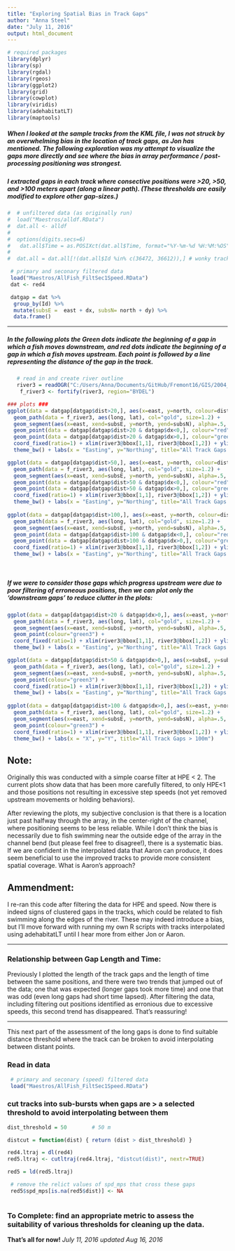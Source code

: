 ```yaml
---
title: "Exploring Spatial Bias in Track Gaps"
author: "Anna Steel"
date: "July 11, 2016"
output: html_document
---
```


```r
# required packages
library(dplyr)
library(sp)
library(rgdal)
library(rgeos)
library(ggplot2)
library(grid) 
library(cowplot)
library(viridis)
library(adehabitatLT)
library(maptools)
```

##### When I looked at the sample tracks from the KML file, I was not struck by an overwhelming bias in the location of track gaps, as Jon has mentioned. The following exploration was my attempt to visualize the gaps more directly and see where the bias in array performance / post-processing positioning was strongest.

##### I extracted  gaps in each track where consective positions were >20, >50, and >100 meters apart (along a linear path). (These thresholds are easily modified to explore other gap-sizes.)


```r
#  # unfiltered data (as originally run)
#  load("Maestros/alldf.RData")
#  dat.all <- alldf
#  
#  options(digits.secs=6)
#   dat.all$Time = as.POSIXct(dat.all$Time, format="%Y-%m-%d %H:%M:%OS")
#   
#  dat.all = dat.all[!(dat.all$Id %in% c(36472, 36612)),] # wonky tracks, remove for now

 # primary and seconary filtered data
 load("Maestros/AllFish_FiltSec1Speed.RData")
 dat <- red4

 datgap = dat %>%
  group_by(Id) %>%
  mutate(subsE =  east + dx, subsN= north + dy) %>%
  data.frame()

```

***

##### In the following plots the Green dots indicate the beginning of a gap in which a fish moves downstream, and red dots indicate the beginning of a gap in which a fish moves upstream. Each point is followed by a line representing the distance of the gap in the track. 
  
```r
   # read in and create river outline
   river3 = readOGR("C:/Users/Anna/Documents/GitHub/Fremont16/GIS/2004_channel","2004_channel_freTightclip")
    f_river3 <- fortify(river3, region="BYDEL")

### plots ###
ggplot(data = datgap[datgap$dist>20,], aes(x=east, y=north, colour=dist)) + 
  geom_path(data = f_river3, aes(long, lat), col="gold", size=1.2) + 
  geom_segment(aes(x=east, xend=subsE, y=north, yend=subsN), alpha=.5, lineend="round", size=1) + 
  geom_point(data = datgap[datgap$dist>20 & datgap$dx<0,], colour="red") + 
  geom_point(data = datgap[datgap$dist>20 & datgap$dx>0,], colour="green3") + 
  coord_fixed(ratio=1) + xlim(river3@bbox[1,1], river3@bbox[1,2]) + ylim(river3@bbox[2,1], river3@bbox[2,2]) + 
  theme_bw() + labs(x = "Easting", y="Northing", title="All Track Gaps > 20m")

ggplot(data = datgap[datgap$dist>50,], aes(x=east, y=north, colour=dist)) + 
  geom_path(data = f_river3, aes(long, lat), col="gold", size=1.2) + 
  geom_segment(aes(x=east, xend=subsE, y=north, yend=subsN), alpha=.5, lineend="round", size=1) + 
  geom_point(data = datgap[datgap$dist>50 & datgap$dx<0,], colour="red") + 
  geom_point(data = datgap[datgap$dist>50 & datgap$dx>0,], colour="green3") + 
  coord_fixed(ratio=1) + xlim(river3@bbox[1,1], river3@bbox[1,2]) + ylim(river3@bbox[2,1], river3@bbox[2,2]) + 
  theme_bw() + labs(x = "Easting", y="Northing", title="All Track Gaps > 50m")
 
ggplot(data = datgap[datgap$dist>100,], aes(x=east, y=north, colour=dist)) + 
  geom_path(data = f_river3, aes(long, lat), col="gold", size=1.2) + 
  geom_segment(aes(x=east, xend=subsE, y=north, yend=subsN), alpha=.5, lineend="round", size=1) + 
  geom_point(data = datgap[datgap$dist>100 & datgap$dx<0,], colour="red") + 
  geom_point(data = datgap[datgap$dist>100 & datgap$dx>0,], colour="green3") + 
  coord_fixed(ratio=1) + xlim(river3@bbox[1,1], river3@bbox[1,2]) + ylim(river3@bbox[2,1], river3@bbox[2,2]) + 
  theme_bw() + labs(x = "Easting", y="Northing", title="All Track Gaps > 100m")
  
 
```




##### If we were to consider those gaps which progress upstream were due to poor filtering of erroneous positions, then we can plot only the 'downstream gaps' to reduce clutter in the plots:

```r
ggplot(data = datgap[datgap$dist>20 & datgap$dx>0,], aes(x=east, y=north, colour=dist)) +     
  geom_path(data = f_river3, aes(long, lat), col="gold", size=1.2) + 
  geom_segment(aes(x=east, xend=subsE, y=north, yend=subsN), alpha=.5, lineend="round", size=1) + 
  geom_point(colour="green3") + 
  coord_fixed(ratio=1) + xlim(river3@bbox[1,1], river3@bbox[1,2]) + ylim(river3@bbox[2,1], river3@bbox[2,2]) + 
  theme_bw() + labs(x = "Easting", y="Northing", title="All Track Gaps > 20m")

ggplot(data = datgap[datgap$dist>50 & datgap$dx>0,], aes(x=subsE, y=subsN, colour=dist)) +     
  geom_path(data = f_river3, aes(long, lat), col="gold", size=1.2) + 
  geom_segment(aes(x=east, xend=subsE, y=north, yend=subsN), alpha=.5, lineend="round", size=1) + 
  geom_point(colour="green3") +
  coord_fixed(ratio=1) + xlim(river3@bbox[1,1], river3@bbox[1,2]) + ylim(river3@bbox[2,1], river3@bbox[2,2]) + 
  theme_bw() + labs(x = "Easting", y="Northing", title="All Track Gaps > 50m")
 
ggplot(data = datgap[datgap$dist>100 & datgap$dx>0,], aes(x=east, y=north, colour=dist)) + 
  geom_path(data = f_river3, aes(long, lat), col="gold", size=1.2) + 
  geom_segment(aes(x=east, xend=subsE, y=north, yend=subsN), alpha=.5, lineend="round", size=1) + 
  geom_point(colour="green3") + 
  coord_fixed(ratio=1) + xlim(river3@bbox[1,1], river3@bbox[1,2]) + ylim(river3@bbox[2,1], river3@bbox[2,2]) + 
  theme_bw() + labs(x = "X", y="Y", title="All Track Gaps > 100m")

```


## Note:
Originally this was conducted with a simple coarse filter at HPE < 2. The current plots show data that has been more carefully filtered, to only HPE<1 and those positions not resulting in excessive step speeds (not yet removed upstream movements or holding behaviors). 

After reviewing the plots, my subjective conclusion is that there is a location just past halfway through the array, in the center-right of the channel, where positioning seems to be less reliable. While I don't think the bias is necessarily due to fish swimming near the outside edge of the array in the channel bend (but please feel free to disagree!), there is a systematic bias. If we are confident in the interpolated data that Aaron can produce, it does seem beneficial to use the improved tracks to provide more consistent spatial coverage. What is Aaron's approach? 

## Ammendment: 
I re-ran this code after filtering the data for HPE and speed.
Now there is indeed signs of clustered gaps in the tracks, which could be related to fish swimming along the edges of the river. These may indeed introduce a bias, but I'll move forward with running my own R scripts with tracks interpolated using adehabitatLT until I hear more from either Jon or Aaron.

***


### Relationship between Gap Length and Time:
Previously I plotted the length of the track gaps and the length of time between the same positions, and there were two trends that jumped out of the data; one that was expected (longer gaps took more time) and one that was odd (even long gaps had short time lapsed). After filtering the data, including filtering out positions identified as erronious due to excessive speeds, this second trend has disappeared. That's reassuring!

***


This next part of the assessment of the long gaps is done to find suitable distance threshold where the track can be broken to avoid interpolating between distant points.

### Read in data
```r
 # primary and seconary (speed) filtered data
 load("Maestros/AllFish_FiltSec1Speed.RData")
```

### cut tracks into sub-bursts when gaps are > a selected threshold to avoid interpolating between them
``` r
dist_threshold = 50        # 50 m

distcut = function(dist) { return (dist > dist_threshold) } 

red4.ltraj = dl(red4)
red5.ltraj <- cutltraj(red4.ltraj, "distcut(dist)", nextr=TRUE)

red5 = ld(red5.ltraj)

 # remove the relict values of spd_mps that cross these gaps
 red5$spd_mps[is.na(red5$dist)] <- NA
 
```
### To Complete: find an appropriate metric to assess the suitability of various thresholds for cleaning up the data. 



__That's all for now!__
_July 11, 2016_
_updated Aug 16, 2016_

